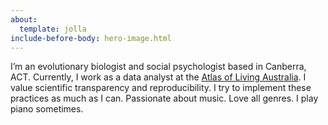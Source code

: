 ```yaml
---
about: 
  template: jolla
include-before-body: hero-image.html
---
```



I'm an evolutionary biologist and social psychologist based in Canberra, ACT. Currently, I work as a data analyst at the [Atlas of Living Australia](https://www.ala.org.au/). I value scientific transparency and reproducibility. I try to implement these practices as much as I can. Passionate about music. Love all genres. I play piano sometimes.